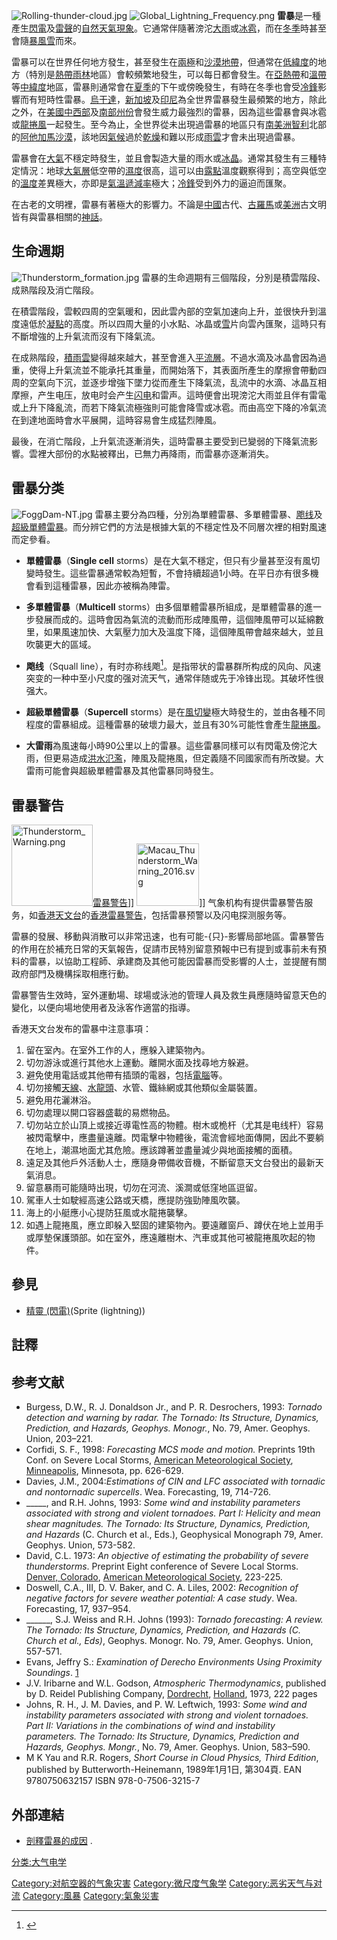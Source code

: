 {{天氣}}
{{redirect|雷雨}}
[[File:Rolling-thunder-cloud.jpg|thumb]]
[[File:Global_Lightning_Frequency.png|thumb]]
'''雷暴'''是一種產生[[閃電|閃電]]及[[雷|雷聲]]的[[天氣現象|自然天氣現象]]。它通常伴隨著滂沱[[雨|大雨]]或[[冰雹|冰雹]]，而在[[冬季|冬季]]時甚至會隨[[暴風雪|暴風雪]]而來。

雷暴可以在世界任何地方發生，甚至發生在[[兩極|兩極]]和[[沙漠|沙漠地帶]]，但通常在[[低緯度|低緯度]]的地方（特別是[[熱帶雨林|熱帶雨林]]地區）會較頻繁地發生，可以每日都會發生。在[[亞熱帶|亞熱帶]]和[[溫帶|溫帶]]等[[中緯度|中緯度]]地區，雷暴則通常會在[[夏季|夏季]]的下午或傍晚發生，有時在冬季也會受[[冷鋒|冷鋒]]影響而有短時性雷暴。[[烏干達|烏干達]]，[[新加坡|新加坡]]及[[印尼|印尼]]為全世界雷暴發生最頻繁的地方，除此之外，在[[美國中西部|美國中西部]]及[[美國南部|南部州份]]會發生威力最強烈的雷暴，因為這些雷暴會與冰雹或[[龍捲風|龍捲風]]一起發生。至今為止，全世界從未出現過雷暴的地區只有[[南美洲|南美洲]][[智利|智利]]北部的[[阿他加馬沙漠|阿他加馬沙漠]]，該地因[[氣候|氣候]]過於[[乾燥|乾燥]]和難以形成[[雲|雨雲]]才會未出現過雷暴。

雷暴會在[[大氣|大氣]]不穩定時發生，並且會製造大量的雨水或[[冰晶|冰晶]]。通常其發生有三種特定情況：地球[[大氣層|大氣層]]低空帶的[[濕度|濕度]]很高，這可以由[[露點|露點]]溫度觀察得到；高空與低空的[[溫度|溫度]]差異極大，亦即是[[氣溫遞減率|氣溫遞減率]]極大；[[冷鋒|冷鋒]]受到外力的逼迫而匯聚。

在古老的文明裡，雷暴有著極大的影響力。不論是[[中國|中國]]古代、[[古羅馬|古羅馬]]或[[美洲|美洲]]古文明皆有與雷暴相關的[[神話|神話]]。

==生命週期==
[[File:Thunderstorm_formation.jpg|thumb]]
雷暴的生命週期有三個階段，分別是積雲階段、成熟階段及消亡階段。

在積雲階段，雲較四周的空氣暖和，因此雲內部的空氣加速向上升，並很快升到溫度遠低於[[凝點|凝點]]的高度。所以四周大量的小水點、冰晶或[[雪|雪]]片向雲內匯聚，這時只有不斷增強的上升氣流而沒有下降氣流。

在成熟階段，[[積雨雲|積雨雲]]變得越來越大，甚至會進入[[平流層|平流層]]。不過水滴及冰晶會因為過重，使得上升氣流並不能承托其重量，而開始落下，其表面所產生的摩擦會帶動四周的空氣向下沉，並逐步增強下墜力從而產生下降氣流，乱流中的水滴、冰晶互相摩擦，产生电压，放电时会产生[[闪电|闪电]]和雷声。這時便會出現滂沱大雨並且伴有雷電或上升下降亂流，而若下降氣流極強則可能會降雪或冰雹。而由高空下降的冷氣流在到達地面時會水平展開，這時容易會生成猛烈陣風。

最後，在消亡階段，上升氣流逐漸消失，這時雷暴主要受到已變弱的下降氣流影響。雲裡大部份的水點被釋出，已無力再降雨，而雷暴亦逐漸消失。

==雷暴分类==
[[File:FoggDam-NT.jpg|thumb]]
雷暴主要分為四種，分別為單體雷暴、多單體雷暴、[[飑线|飑线]]及[[超級單體雷暴|超級單體雷暴]]。而分辨它們的方法是根據大氣的不穩定性及不同層次裡的相對風速而定參看。

*'''單體雷暴'''（'''Single cell''' storms）是在大氣不穩定，但只有少量甚至沒有風切變時發生。這些雷暴通常較為短暫，不會持續超過1小時。在平日亦有很多機會看到這種雷暴，因此亦被稱為陣雷。

*'''多單體雷暴'''（'''Multicell''' storms）由多個單體雷暴所組成，是單體雷暴的進一步發展而成的。這時會因為氣流的流動而形成陣風帶，這個陣風帶可以延綿數里，如果風速加快、大氣壓力加大及溫度下降，這個陣風帶會越來越大，並且吹襲更大的區域。

*'''飑线'''（Squall line），有时亦称线飑<ref>{{cite book |author=向洪，张文贤，李开兴；郑依柳，邓明昱，张来培等 |authorlink= |coauthors= |title=人口科学大辞典 |year=1994 |publisher=成都科技大学出版社 |location=成都 |isbn=7-5616-2908-7 }}</ref>。是指带状的雷暴群所构成的风向、风速突变的一种中至小尺度的强对流天气，通常伴随或先于冷锋出现。其破坏性很强大。

*'''超級單體雷暴'''（'''Supercell''' storms）是在[[風切變|風切變]]極大時發生的，並由各種不同程度的雷暴組成。這種雷暴的破壞力最大，並且有30%可能性會產生[[龍捲風|龍捲風]]。

*'''大雷雨'''為風速每小時90公里以上的雷暴。這些雷暴同樣可以有閃電及傍沱大雨，但更易造成[[洪水氾濫|洪水氾濫]]，陣風及龍捲風，但定義隨不同國家而有所改變。大雷雨可能會與超級單體雷暴及其他雷暴同時發生。

==雷暴警告==
[[File:Thunderstorm_Warning.png|130px]][[香港雷暴警告|雷暴警告]]]]
[[File:Macau_Thunderstorm_Warning_2016.svg|100px]]]]
气象机构有提供雷暴警告服务，如[[香港天文台|香港天文台]]的[[香港雷暴警告|香港雷暴警告]]，包括雷暴预警以及闪电探测服务等。

雷暴的發展、移動與消散可以非常迅速，也有可能-{只}-影響局部地區。雷暴警告的作用在於補充日常的天氣報告，促請市民特別留意預報中已有提到或事前未有預料的雷暴，以協助工程師、承建商及其他可能因雷暴而受影響的人士，並提醒有關政府部門及機構採取相應行動。

雷暴警告生效時，室外運動場、球場或泳池的管理人員及救生員應隨時留意天色的變化，以便向場地使用者及泳客作適當的指導。

香港天文台发布的雷暴中注意事項：
#留在室內。在室外工作的人，應躲入建築物內。
#切勿游泳或進行其他水上運動。離開水面及找尋地方躲避。
#避免使用電話或其他帶有插頭的電器，包括[[電腦|電腦]]等。
#切勿接觸[[天線|天線]]、[[水龍頭|水龍頭]]、水管、鐵絲網或其他類似金屬裝置。
#避免用花灑淋浴。
#切勿處理以開口容器盛載的易燃物品。
#切勿站立於山頂上或接近導電性高的物體。樹木或桅杆（尤其是电线杆）容易被閃電擊中，應盡量遠離。閃電擊中物體後，電流會經地面傳開，因此不要躺在地上，潮濕地面尤其危險。應該蹲著並盡量減少與地面接觸的面積。 
#遠足及其他戶外活動人士，應隨身帶備收音機，不斷留意天文台發出的最新天氣消息。
#留意暴雨可能隨時出現，切勿在河流、溪澗或低窪地區逗留。
#駕車人士如駛經高速公路或天橋，應提防強勁陣風吹襲。
#海上的小艇應小心提防狂風或水龍捲襲擊。
#如遇上龍捲風，應立即躲入堅固的建築物內。要遠離窗戶、蹲伏在地上並用手或厚墊保護頭部。如在室外，應遠離樹木、汽車或其他可被龍捲風吹起的物件。

==參見==
*[[精靈_(閃電)|精靈 (閃電)]](Sprite (lightning))

==註釋==
{{reflist}}

==参考文献==
{{reflistH|2}}
* Burgess, D.W., R. J. Donaldson Jr., and P. R. Desrochers, 1993: ''Tornado detection and warning by radar. The Tornado: Its Structure, Dynamics, Prediction, and Hazards, Geophys. Monogr.'', No. 79, Amer. Geophys. Union, 203–221. 
* Corfidi, S. F., 1998: ''Forecasting MCS mode and motion.'' Preprints 19th Conf. on Severe Local Storms, [[American_Meteorological_Society|American Meteorological Society]], [[Minneapolis|Minneapolis]], Minnesota, pp. 626-629.
* Davies, J.M., 2004:'' Estimations of CIN and LFC associated with tornadic and nontornadic supercells''. Wea. Forecasting, 19, 714-726. 
* _____, and R.H. Johns, 1993: ''Some wind and instability parameters associated with strong and violent tornadoes. Part I: Helicity and mean shear magnitudes. The Tornado: Its Structure, Dynamics, Prediction, and Hazards'' (C. Church et al., Eds.), Geophysical Monograph 79, Amer. Geophys. Union, 573-582. 
* David, C.L. 1973: ''An objective of estimating the probability of severe thunderstorms''. Preprint Eight conference of Severe Local Storms. [[Denver,_Colorado|Denver, Colorado]], [[American_Meteorological_Society|American Meteorological Society]], 223-225.
* Doswell, C.A., III, D. V. Baker, and C. A. Liles, 2002: ''Recognition of negative factors for severe weather potential: A case study''. Wea. Forecasting, 17, 937–954. 
* ______, S.J. Weiss and R.H. Johns (1993): ''Tornado forecasting: A review. The Tornado: Its Structure, Dynamics, Prediction, and Hazards (C. Church et al., Eds)'', Geophys. Monogr. No. 79, Amer. Geophys. Union, 557-571. 
* Evans, Jeffry S.: ''Examination of Derecho Environments Using Proximity Soundings''. [http://www.spc.noaa.gov/publications/evans/bowpaper/bowpaper.htm] {{Wayback|url=http://www.spc.noaa.gov/publications/evans/bowpaper/bowpaper.htm |date=20061001053605 }}
* J.V. Iribarne and W.L. Godson, ''Atmospheric Thermodynamics'', published by D. Reidel Publishing Company, [[Dordrecht|Dordrecht]], [[Holland|Holland]], 1973, 222 pages
* Johns, R. H., J. M. Davies, and P. W. Leftwich, 1993: ''Some wind and instability parameters associated with strong and violent tornadoes. Part II: Variations in the combinations of wind and instability parameters. The Tornado: Its Structure, Dynamics, Prediction and Hazards, Geophys. Mongr.'', No. 79, Amer. Geophys. Union, 583–590.
* M K Yau and R.R. Rogers, ''Short Course in Cloud Physics, Third Edition'', published by Butterworth-Heinemann, 1989年1月1日, 第304頁. EAN 9780750632157 ISBN 978-0-7506-3215-7
{{reflistF}}

==外部連結==
{{Commons|Thunderstorm}}
*[http://www.canadiangeographic.ca/atlas/themes.aspx?id=weather&sub=weather_phenomena_thunderstorm&lang=En 剖釋雷暴的成因] {{Wayback|url=http://www.canadiangeographic.ca/atlas/themes.aspx?id=weather&sub=weather_phenomena_thunderstorm&lang=En |date=20060218163706 }}.

{{主要天氣現象}}
{{天气系统}}

[[分类:大气电学|分类:大气电学]]
[[Category:对航空器的气象灾害|Category:对航空器的气象灾害]]
[[Category:微尺度气象学|Category:微尺度气象学]]
[[Category:恶劣天气与对流|Category:恶劣天气与对流]]
[[Category:風暴|Category:風暴]]
[[Category:氣象災害|Category:氣象災害]]